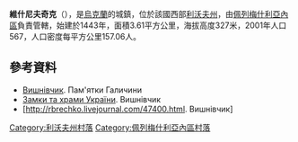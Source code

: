 {{coord|49|41|50|N|24|44|47|E|scale:100000|display=title}}

'''維什尼夫奇克'''（{{lang-uk|Вишнівчик}}），是[[烏克蘭|烏克蘭]]的城鎮，位於該國西部[[利沃夫州|利沃夫州]]，由[[佩列梅什利亞內區|佩列梅什利亞內區]]負責管轄，始建於1443年，面積3.61平方公里，海拔高度327米，2001年人口567，人口密度每平方公里157.06人。

==參考資料==
* [http://07061989.blox.ua/2010/09/Vishnivchik.html Вишнівчик]{{Wayback|url=http://07061989.blox.ua/2010/09/Vishnivchik.html |date=20161020035545 }}. Пам'ятки Галичини
* [http://www.castles.com.ua/wisniowczyk.html Замки та храми України]{{Wayback|url=http://www.castles.com.ua/wisniowczyk.html |date=20160918145846 }}. Вишнівчик
* [http://rbrechko.livejournal.com/47400.html. Вишнівчик]{{dead link|date=2018年4月 |bot=InternetArchiveBot |fix-attempted=yes }}

[[Category:利沃夫州村落|Category:利沃夫州村落]]
[[Category:佩列梅什利亞內區村落|Category:佩列梅什利亞內區村落]]


{{Lviv-geo-stub}}